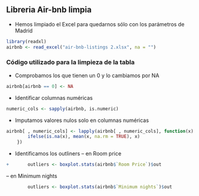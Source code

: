 ## Libreria Air-bnb limpia

-   Hemos limpiado el Excel para quedarnos sólo con los parámetros de Madrid

```r
library(readxl)
airbnb <- read_excel("air-bnb-listings 2.xlsx", na = "")

```

### Código utilizado para la limpieza de la tabla

-   Comprobamos los que tienen un 0 y lo cambiamos por NA

```r
airbnb[airbnb == 0] <- NA
```

-   Identificar columnas numéricas

```r
numeric_cols <- sapply(airbnb, is.numeric)
```

-   Imputamos valores nulos solo en columnas numéricas

```r
airbnb[ , numeric_cols] <- lapply(airbnb[ , numeric_cols], function(x) {
  		ifelse(is.na(x), mean(x, na.rm = TRUE), x)
	})
```

-   Identificamos los outliners -- en Room price

```r
+		outliers <- boxplot.stats(airbnb$`Room Price`)$out
```

-- en Minimum nights

```r
		outliers <- boxplot.stats(airbnb$`Minimum nights`)$out
```
